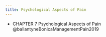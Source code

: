 ```yaml
---
title: Psychological Aspects of Pain
---
```



:::{.callout-note}

- CHAPTER 7 Psychological Aspects of Pain @ballantyneBonicaManagementPain2019
:::